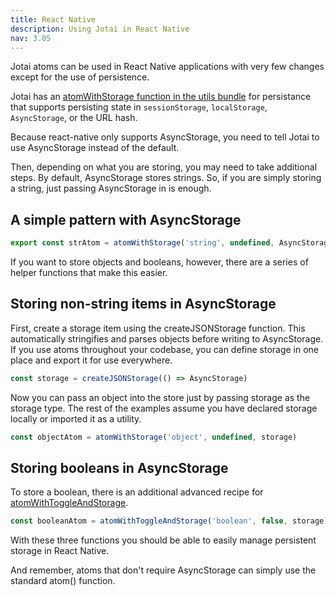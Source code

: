 ```yaml
---
title: React Native
description: Using Jotai in React Native
nav: 3.05
---
```


Jotai atoms can be used in React Native applications with very few changes except for the use of persistence.

Jotai has an [atomWithStorage function in the utils bundle](../api/utils.mdx#atom-with-storage) for persistance that supports persisting state in `sessionStorage`, `localStorage`, `AsyncStorage`, or the URL hash.

Because react-native only supports AsyncStorage, you need to tell Jotai to use AsyncStorage instead of the default.

Then, depending on what you are storing, you may need to take additional steps.  By default, AsyncStorage stores strings.  So, if you are simply storing a string, just passing AsyncStorage in is enough.

## A simple pattern with AsyncStorage

```js
export const strAtom = atomWithStorage('string', undefined, AsyncStorage)
```

If you want to store objects and booleans, however, there are a series of helper functions that make this easier.

## Storing non-string items in AsyncStorage

First, create a storage item using the createJSONStorage function.  This automatically stringifies and parses objects before writing to AsyncStorage.   If you use atoms throughout your codebase, you can define storage in one place and export it for use everywhere.

```js
const storage = createJSONStorage(() => AsyncStorage)
```

Now you can pass an object into the store just by passing storage as the storage type. The rest of the examples assume you have declared storage locally or imported it as a utility.

```js
const objectAtom = atomWithStorage('object', undefined, storage)
```

## Storing booleans in AsyncStorage

To store a boolean, there is an additional advanced recipe for [atomWithToggleAndStorage](../advanced-recipes/atom-creators.mdx#atom-with-toggle-and-storage).

```js
const booleanAtom = atomWithToggleAndStorage('boolean', false, storage)
```

With these three functions you should be able to easily manage persistent storage in React Native.

And remember, atoms that don't require AsyncStorage can simply use the standard atom() function.
